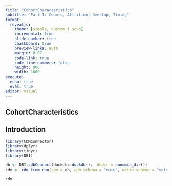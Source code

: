 ```yaml
---
title: "CohortCharacteristics"
subtitle: "Part 1: Counts, Attrition, Overlap, Timing"
format:
  revealjs: 
    theme: [simple, custom_1.scss]
    incremental: true   
    slide-number: true
    chalkboard: true
    preview-links: auto
    margin: 0.07
    code-link: true
    code-line-numbers: false
    height: 900
    width: 1600
execute:
  echo: true
  eval: true
editor: visual
---
```


## CohortCharacteristics




## Introduction

```r
library(CDMConnector)
library(dplyr)
library(tidyr)
library(DBI)

db <- DBI::dbConnect(duckdb::duckdb(),  dbdir = eunomia_dir())
cdm <- cdm_from_con(con = db, cdm_schema = "main", write_schema = "main")
```

```r
cdm
```

